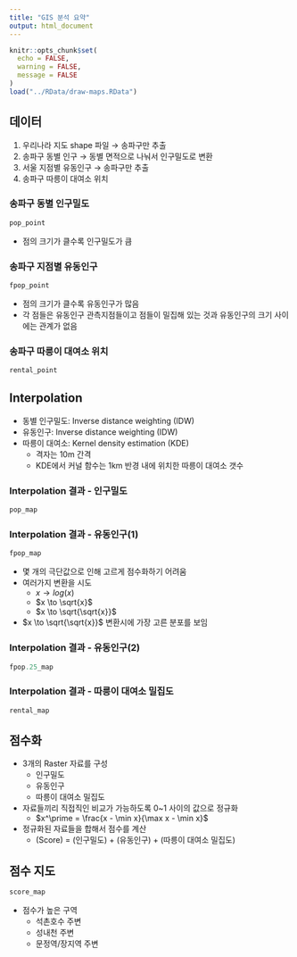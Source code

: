 ---
title: "GIS 분석 요약"
output: html_document
---

```{r setup, include=FALSE}
knitr::opts_chunk$set(
  echo = FALSE,
  warning = FALSE,
  message = FALSE
)
load("../RData/draw-maps.RData")
```

## 데이터

1. 우리나라 지도 shape 파일 $\to$ 송파구만 추출
2. 송파구 동별 인구 $\to$ 동별 면적으로 나눠서 인구밀도로 변환
3. 서울 지점별 유동인구 $\to$ 송파구만 추출
4. 송파구 따릉이 대여소 위치

### 송파구 동별 인구밀도

```{r}
pop_point
```

- 점의 크기가 클수록 인구밀도가 큼

### 송파구 지점별 유동인구

```{r}
fpop_point
```

- 점의 크기가 클수록 유동인구가 많음
- 각 점들은 유동인구 관측지점들이고 점들이 밀집해 있는 것과 유동인구의 크기 사이에는 관계가 없음

### 송파구 따릉이 대여소 위치

```{r}
rental_point
```

## Interpolation

- 동별 인구밀도: Inverse distance weighting (IDW)
- 유동인구: Inverse distance weighting (IDW)
- 따릉이 대여소: Kernel density estimation (KDE)
    + 격자는 10m 간격
    + KDE에서 커널 함수는 1km 반경 내에 위치한 따릉이 대여소 갯수

### Interpolation 결과 - 인구밀도

```{r}
pop_map
```

### Interpolation 결과 - 유동인구(1)

```{r}
fpop_map
```

- 몇 개의 극단값으로 인해 고르게 점수화하기 어려움
- 여러가지 변환을 시도
    + $x \to log(x)$
    + $x \to \sqrt{x}$
    + $x \to \sqrt{\sqrt{x}}$
- $x \to \sqrt{\sqrt{x}}$ 변환시에 가장 고른 분포를 보임

### Interpolation 결과 - 유동인구(2)

```{r}
fpop.25_map
```

### Interpolation 결과 - 따릉이 대여소 밀집도

```{r}
rental_map
```

## 점수화

- 3개의 Raster 자료를 구성
    + 인구밀도
    + 유동인구
    + 따릉이 대여소 밀집도
- 자료들끼리 직접직인 비교가 가능하도록 0~1 사이의 값으로 정규화
    + $x^\prime = \frac{x - \min x}{\max x - \min x}$
- 정규화된 자료들을 합해서 점수를 계산
    + (Score) = (인구밀도) + (유동인구) + (따릉이 대여소 밀집도)

## 점수 지도

```{r}
score_map
```

- 점수가 높은 구역
    + 석촌호수 주변
    + 성내천 주변
    + 문정역/장지역 주변
